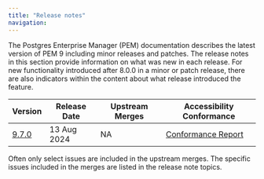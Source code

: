 ```yaml
---
title: "Release notes"
navigation:
---
```


The Postgres Enterprise Manager (PEM) documentation describes the latest version of PEM 9 including minor releases and patches. The release notes in this section provide information on what was new in each release. For new functionality introduced after 8.0.0 in a minor or patch release, there are also indicators within the content about what release introduced the feature.

| Version                   | Release Date | Upstream Merges                                                           | Accessibility Conformance                                                                           |
| ------------------------- | ------------ | --------------------------------------------------------------------------| --------------------------------------------------------------------------------------------------- |
| [9.7.0](970_rel_notes)    | 13 Aug 2024  |  NA                                                                       | [Conformance Report](https://www.enterprisedb.com/accessibility)                                    |

Often only select issues are included in the upstream merges. The specific issues included in the merges are listed in the release note topics.


